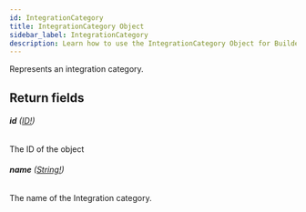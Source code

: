 ```yaml
---
id: IntegrationCategory
title: IntegrationCategory Object
sidebar_label: IntegrationCategory
description: Learn how to use the IntegrationCategory Object for Builder's API.
---
```


Represents an integration category.

## Return fields

###### <b>id</b> ([ID!](/composer/builder/api/schema/scalar/ID.mdx))

The ID of the object

###### <b>name</b> ([String!](/composer/builder/api/schema/scalar/String.mdx))

The name of the Integration category.
